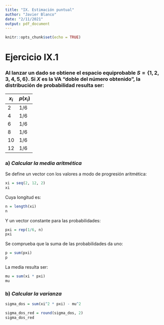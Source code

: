```yaml
---
title: "IX. Estimación puntual"
author: "Javier Blanco"
date: "2/11/2021"
output: pdf_document
---
```


```r
knitr::opts_chunk$set(echo = TRUE)
```

# Ejercicio IX.1

### Al lanzar un dado se obtiene el espacio equiprobable $S=\{1,2,3,4,5,6\}$. Si $X$ es la VA “doble del número obtenido”, la distribución de probabilidad resulta ser:

$x_{i}$ | $p(x_{i})$ 
------- | ---------- 
2       | 1/6     
4       | 1/6   
6       | 1/6   
8       | 1/6      
10      | 1/6 
12      | 1/6 

### a) *Calcular la media aritmética*

Se define un vector con los valores a modo de progresión aritmética:

```r
xi = seq(2, 12, 2)
xi
```

Cuya longitud es:

```r
n = length(xi)
n
```

Y un vector constante para las probabilidades:

```r
pxi = rep(1/6, n)
pxi
```

Se comprueba que la suma de las probabilidades da uno:

```r
p = sum(pxi)
p
```

La media resulta ser:

```r
mu = sum(xi * pxi)
mu
```


### b) *Calcular la varianza*

```r
sigma_dos = sum(xi^2 * pxi) - mu^2

sigma_dos_red = round(sigma_dos, 2)
sigma_dos_red
```
